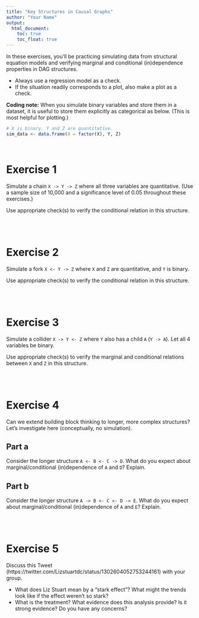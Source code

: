```yaml
---
title: "Key Structures in Causal Graphs"
author: "Your Name"
output: 
  html_document:
    toc: true
    toc_float: true
---
```


In these exercises, you'll be practicing simulating data from structural equation models and verifying marginal and conditional (in)dependence properties in DAG structures.

- Always use a regression model as a check.
- If the situation readily corresponds to a plot, also make a plot as a check.

**Coding note:** When you simulate binary variables and store them in a dataset, it is useful to store them explicitly as categorical as below. (This is most helpful for plotting.)

```r
# X is binary. Y and Z are quantitative.
sim_data <- data.frame(X = factor(X), Y, Z)
```


<br>


# Exercise 1

Simulate a chain `X -> Y -> Z` where all three variables are quantitative. (Use a sample size of 10,000 and a significance level of 0.05 throughout these exercises.)

Use appropriate check(s) to verify the conditional relation in this structure.


<br><br>


# Exercise 2

Simulate a fork `X <- Y -> Z` where `X` and `Z` are quantitative, and `Y` is binary.

Use appropriate check(s) to verify the conditional relation in this structure.


<br><br>


# Exercise 3

Simulate a collider `X -> Y <- Z` where `Y` also has a child `A` (`Y -> A`). Let all 4 variables be binary.

Use appropriate check(s) to verify the marginal and conditional relations between `X` and `Z` in this structure.


<br><br>


# Exercise 4

Can we extend building block thinking to longer, more complex structures? Let's investigate here (conceptually, no simulation).

## Part a

Consider the longer structure `A <- B <- C -> D`. What do you expect about marginal/conditional (in)dependence of `A` and `D`? Explain.

## Part b

Consider the longer structure `A -> B <- C <- D -> E`. What do you expect about marginal/conditional (in)dependence of `A` and `E`? Explain.


<br><br>


# Exercise 5

Discuss this Tweet (https://twitter.com/Lizstuartdc/status/1302604052753244161) with your group.

- What does Liz Stuart mean by a "stark effect"? What might the trends look like if the effect weren't so stark?
- What is the treatment? What evidence does this analysis provide? Is it strong evidence? Do you have any concerns?



